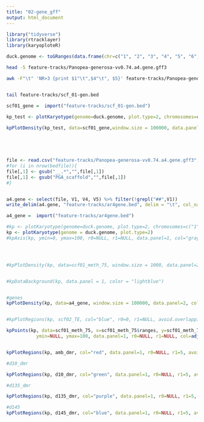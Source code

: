 ```yaml
---
title: "02-gene_gff"
output: html_document
---
```


```r
library("tidyverse")
library(rtracklayer)
library(karyoploteR)
```


```r
duck.genome <- toGRanges(data.frame(chr=c("1", "2", "3", "4", "5", "6", "7", "8", "9", "10", "11", "12", "13", "14", "15", "16", "17", "18" ), start=c(1, 1, 1, 1, 1, 1, 1, 1, 1, 1, 1, 1, 1, 1, 1, 1, 1, 1 ), end=c(89643857,	69596280,	57743597, 65288255, 67248332, 61759565, 43120122, 61151155, 38581958, 53961475, 51449921, 50438331, 44396874, 45393038, 47938513, 31980953, 34923512,	27737463)))
```


```bash
head -5 feature-tracks/Panopea-generosa-vv0.74.a4.gene.gff3
```


```bash
awk -F"\t" 'NR>3 {print $1"\t",$4"\t", $5}' feature-tracks/Panopea-generosa-vv0.74.a4.gene.gff3 | sed 's/PGA_scaffold1__77_contigs__length_89643857/1/g' | grep -v "scaffold" > feature-tracks/scf_01-gen.bed


tail feature-tracks/scf_01-gen.bed
```



```r
scf01_gene =  import("feature-tracks/scf_01-gen.bed")

kp_test <- plotKaryotype(genome=duck.genome, plot.type=2, chromosomes=c("1"))
  
kpPlotDensity(kp_test, data=scf01_gene,window.size = 100000, data.panel=1)  






```





```r
file <- read.csv("feature-tracks/Panopea-generosa-vv0.74.a4.gene.gff3", header = FALSE, sep = "\t")
#for (i in nrow(bedfile)){
file[,1] <- gsub("__.*","",file[,1])
file[,1] <- gsub("PGA_scaffold","",file[,1])
#}


a4.gene <- select(file, V1, V4, V5) %>% filter(!grepl("##",V1))
write_delim(a4.gene, "feature-tracks/ar4gene.bed", delim = "\t", col_names = FALSE)

a4_gene =  import("feature-tracks/ar4gene.bed")
```


```r
#kp <- plotKaryotype(genome=duck.genome, plot.type=2, chromosomes=c("1", "2" ))
kp <- plotKaryotype(genome = duck.genome, plot.type=2)
#kpAxis(kp, ymin=0, ymax=100, r0=NULL, r1=NULL, data.panel=1, col="gray50", cex=0.5)




#kpPlotDensity(kp, data=scf01_meth_75, window.size = 1000, data.panel=2, col=adjustcolor("green", 0.5), lwd=0.5, border=adjustcolor("green", 0.5), r0=0, r1=1) 


#kpDataBackground(kp, data.panel = 1, color = "lightblue")


#genes   
kpPlotDensity(kp, data=a4_gene, window.size = 100000, data.panel=2, col="lightgrey", r0=0, r1=1.5)  


#kpPlotRegions(kp, scf02_TE, col="blue", r0=0, r1=NULL, avoid.overlapping = TRUE, num.layers = 5)

kpPoints(kp, data=scf01_meth_75, x=scf01_meth_75$ranges, y=scf01_meth_75$score,
           ymin=NULL, ymax=100, data.panel=1, r0=NULL, r1=NULL, col=adjustcolor("dark blue"), pch=".", cex=1)


kpPlotRegions(kp, amb_dmr, col="red", data.panel=1, r0=NULL, r1=5, avoid.overlapping = TRUE, num.layers = 5)

#d10_dmr

kpPlotRegions(kp, d10_dmr, col="green", data.panel=1, r0=NULL, r1=5, avoid.overlapping = TRUE, num.layers = 5)

#d135_dmr

kpPlotRegions(kp, d135_dmr, col="purple", data.panel=1, r0=NULL, r1=5, avoid.overlapping = TRUE, num.layers = 5)

#d145
kpPlotRegions(kp, d145_dmr, col="blue", data.panel=1, r0=NULL, r1=5, avoid.overlapping = TRUE, num.layers = 5)
```

